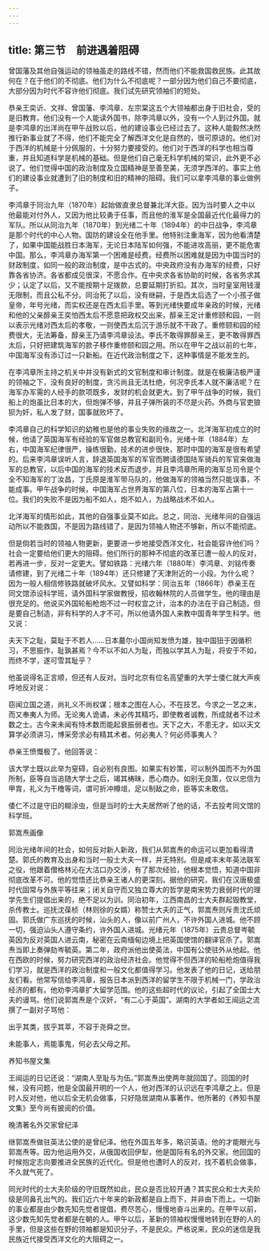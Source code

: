 ```yaml
---
---
---
```

title: 第三节　前进遇着阻碍
---




曾国藩及其他自强运动的领袖虽走的路线不错，然而他们不能救国救民族。此其故何在？在于他们的不彻底。他们为什么不彻底呢？一部分因为他们自己不要彻底，大部分因为时代不容许他们彻底。我们试先研究领袖们的短处。

恭亲王奕䜣、文祥、曾国藩、李鸿章、左宗棠这五个大领袖都出身于旧社会，受的是旧教育。他们没有一个人能读外国书，除李鸿章以外，没有一个人到过外国。就是李鸿章的出洋尚在甲午战败以后，他的建设事业已经过去了。这种人能毅然决然推行新事业就了不得，他们不能完全了解西洋文化是自然的，很可原谅的。他们对于西洋的机械是十分佩服的，十分努力要接受的。他们对于西洋的科学也相当尊重，并且知道科学是机械的基础。但是他们自己毫无科学机械的常识，此外更不必说了。他们觉得中国的政治制度及立国精神是至善至美，无须学西洋的。事实上他们的建设事业就遭到了旧的制度和旧的精神的阻碍。我们可以拿李鸿章的事业做例子。

李鸿章于同治九年（1870年）起始做直隶总督兼北洋大臣。因为当时要人之中以他最能对付外人，又因为他比较勇于任事，而且他的淮军是全国最近代化最得力的军队。所以从同治九年（1870年）到光绪二十年（1894年）的中日战争，李鸿章是那个时代的中心人物。国防的建设全在他手里。他特别注重海军，因为他看清楚了，如果中国能战胜日本海军，无论日本陆军如何强，不能进攻高丽，更不能危害中国。那么，李鸿章办海军第一个困难是经费。经费所以困难就是因为中国当时的财政制度，如同一般的政治制度，是中古式的。中央政府没有办海军的经费，只好靠各省协济。各省都成见很深，不愿合作。在中央求各省协助的时候，各省务求其少；认定了以后，又不能按期十足拨款，总要延期打折扣。其次，当时皇室用钱漫无限制，而且公私不分。同治死了以后，没有继嗣，于是西太后选了一个小孩子做皇帝，年号光绪，而实权还是在西太后手里。等到光绪快要成年亲政的时候，光绪和他的父亲醇亲王奕怕西太后不愿意把政权交出来，醇亲王定计重修颐和园，一则以表示光绪对西太后的孝敬，一则使西太后沉于游乐就不干政了。重修颐和园的经费很大，无法筹备，醇亲王乃请李鸿章设法。李氏不敢得罪醇亲王，更不敢得罪西太后，只好把建筑海军的款子移作重修颐和园之用。所以在甲午之战以前的七年，中国海军没有添订过一只新船。在近代政治制度之下，这种事情是不能发生的。

在李鸿章所主持之机关中并没有新式的文官制度和审计制度。就是在极廉洁极严谨的领袖之下，没有良好的制度，贪污尚且无法杜绝，何况李氏本人就不廉洁呢？在海军办军需的人经手的款项既多，发财的机会就更大。到了甲午战争的时候，我们船上的炮虽比日本的大，但炮弹不够，并且子弹所装的不尽是火药。外商与官吏狼狈为奸，私人发了财，国事就败坏了。

李鸿章自己的科学知识的幼稚也是他的事业失败的缘故之一。北洋海军初成立的时候，他请了英国海军有经验的军官做总教官和副司令。光绪十年（1884年）左右，中国海军纪律很严，操练很勤，技术的进步很快，那时中国的海军是很有希望的。后来李鸿章误听人言，辞退英国海军的军官而聘请德国陆军骑兵的军官来做海军的总教官，以后中国的海军的技术反而退步。并且李鸿章所用的海军总司令是个全不知海军的丁汝昌，丁氏原是淮军带马队的，他做海军的领袖当然只能误事，不能成事。甲午战争的时候，中国海军占世界海军的第八位，日本的海军占第十一位。我们的失败不是因为船不如人，炮不如人，为战略战术不如人。

北洋海军的情形如此，其他的自强事业莫不如此。总之，同治、光绪年间的自强运动所以不能救国，不是因为路线错了，是因为领袖人物还不够新，所以不能彻底。

但是倘若当时的领袖人物更新，更要进一步地接受西洋文化，社会能容许他们吗？社会一定要给他们更大的阻碍。他们所行的那种不彻底的改革已遭一般人的反对，若再进一步，反对一定更大。譬如铁路：光绪六年（1880年）李鸿章、刘铭传奏请修建，到了光绪二十年（1894年）还只修建了天津附近的一小段。为什么呢？因为一般人相信修铁路就破坏风水。又譬如科学：同治五年（1866年）恭亲王在同文馆添设科学班，请外国科学家做教授，招收翰林院的人员做学生。他的理由是很充足的。他说买外国轮船枪炮不过一时权宜之计，治本的办法在于自己制造。但是要自己制造，非有科学的人才不可。所以他请外国人来教中国青年学生科学。他又说：

夫天下之耻，莫耻于不若人……日本蕞尔小国尚知发愤为雄，独中国狃于因循积习，不思振作，耻孰甚焉？今不以不如人为耻，而独以学其人为耻，将安于不如，而终不学，遂可雪其耻乎？

他虽说得名正言顺，但还有人反对。当时北京有位名高望重的大学士倭仁就大声疾呼地反对说：

窃闻立国之道，尚礼义不尚权谋；根本之图在人心，不在技艺。今求之一艺之末，而又奉夷人为师。无论夷人诡谲，未必传其精巧，即使教者诚教，所成就者不过术数之士。古今来未闻有恃术数而能起衰振弱者也。天下之大，不患无才。如以天文算学必须讲习，博采旁求必有精其术者。何必夷人？何必师事夷人？

恭亲王愤慨极了。他回答说：

该大学士既以此举为窒碍，自必别有良图。如果实有妙策，可以制外国而不为外国所制，臣等自当追随大学士之后，竭其梼昧，悉心商办。如别无良策，仅以忠信为甲胄，礼义为干橹等词，谓可折冲樽俎，足以制敌之命，臣等实未敢信。

倭仁不过是守旧的糊涂虫，但是当时的士大夫居然听了他的话，不去投考同文馆的科学班。



郭嵩焘画像

同治光绪年间的社会，如何反对新人新政，我们从郭嵩焘的命运可以更加看得清楚。郭氏的教育及出身和当时一般士大夫一样，并无特别。但是咸丰末年英法联军之役，他跟着僧格林沁在大沽口办交涉，有了那次经验，他根本觉悟，知道中国非彻底改革不可。他的觉悟还比恭亲王诸人的更深刻。据他的研究，我们在汉唐极盛时代固常与外族平等往来；闭关自守而又独立尊大的哲学是南宋势力衰弱时代的理学先生们提倡出来的，绝不足以为训。同治初年，江西南昌的士大夫群起毁教堂，杀传教士。巡抚沈葆桢（林则徐的女婿）称赞士大夫的正气，郭嵩焘则斥责沈氏顽固。郭氏做广东巡抚的时候，汕头的人，像以前广州人，不许外国人进城。他不顾一切，强迫汕头人遵守条约，许外国人进城。光绪元年（1875年）云贵总督岑毓英因为反对英国人进云南，秘密在云南缅甸边境上把英国使馆的翻译官杀了。郭嵩焘当即上奏弹劾岑毓英。第二年，政府派他出使英法，中国有公使驻外从他起。他在西欧的时候，努力研究西洋的政治经济社会。他觉得不但西洋的轮船枪炮值得我们学习，就是西洋的政治制度和一般文化都值得学习。他发表了他的日记，送给朋友们看。他常写信给李鸿章，报告日本派到西洋的留学生不限于机械一门，学政治经济的都有。他劝李鸿章扩大留学范围。他的这些超时代的议论，引起了全国士大夫的谩骂。他们说郭嵩焘是个汉奸，“有二心于英国”。湖南的大学者如王闿运之流撰了一副对子骂他：

出乎其类，拔乎其萃，不容于尧舜之世。

未能事人，焉能事鬼，何必去父母之邦。



养知书屋文集

王闿运的日记还说：“湖南人至耻与为伍。”郭嵩焘出使两年就回国了。回国的时候，没有问题，他是全国最开明的一个人，他对西洋的认识远在李鸿章之上。但是时人反对他，他以后全无机会做事，只好隐居湖南从事著作。他所著的《养知书屋文集》至今尚有披阅的价值。



晚清著名外交家曾纪泽

继郭嵩焘做驻英法公使的是曾纪泽。他在外国五年多，略识英语。他的才能眼光与郭嵩焘等。因为他运用外交，从俄国收回伊犁，他是国际有名的外交家。他回国的时候抱定志向要推进全民族的近代化。但是他也遭时人的反对，找不着机会做事，不久就气死了。

同光时代的士大夫阶级的守旧既然如此，民众是否比较开通？其实民众和士大夫阶级是同鼻孔出气的。我们近六十年来的新政都是自上而下，并非由下而上。一切新的事业都是由少数先知先觉者提倡，费尽苦心，慢慢地奋斗出来的。在甲午以前，这少数先知先觉者都是在朝的人。甲午以后，革新的领袖权慢慢地转到在野的人的手里，但是这些在野的领袖都是知识分子，不是民众。严格说来，民众的迷信是我民族近代接受西洋文化的大阻碍之一。